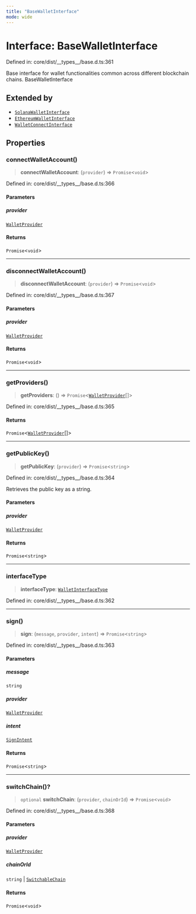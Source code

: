 ```yaml
---
title: "BaseWalletInterface"
mode: wide
---
```

  
# Interface: BaseWalletInterface

Defined in: core/dist/\_\_types\_\_/base.d.ts:361

Base interface for wallet functionalities common across different blockchain chains.
 BaseWalletInterface

## Extended by

- [`SolanaWalletInterface`](../SolanaWalletInterface/readme)
- [`EthereumWalletInterface`](../EthereumWalletInterface/readme)
- [`WalletConnectInterface`](../WalletConnectInterface/readme)

## Properties

### connectWalletAccount()

> **connectWalletAccount**: (`provider`) => `Promise`\<`void`\>

Defined in: core/dist/\_\_types\_\_/base.d.ts:366

#### Parameters

##### provider

[`WalletProvider`](../WalletProvider/readme)

#### Returns

`Promise`\<`void`\>

***

### disconnectWalletAccount()

> **disconnectWalletAccount**: (`provider`) => `Promise`\<`void`\>

Defined in: core/dist/\_\_types\_\_/base.d.ts:367

#### Parameters

##### provider

[`WalletProvider`](../WalletProvider/readme)

#### Returns

`Promise`\<`void`\>

***

### getProviders()

> **getProviders**: () => `Promise`\<[`WalletProvider`](../WalletProvider/readme)[]\>

Defined in: core/dist/\_\_types\_\_/base.d.ts:365

#### Returns

`Promise`\<[`WalletProvider`](../WalletProvider/readme)[]\>

***

### getPublicKey()

> **getPublicKey**: (`provider`) => `Promise`\<`string`\>

Defined in: core/dist/\_\_types\_\_/base.d.ts:364

Retrieves the public key as a string.

#### Parameters

##### provider

[`WalletProvider`](../WalletProvider/readme)

#### Returns

`Promise`\<`string`\>

***

### interfaceType

> **interfaceType**: [`WalletInterfaceType`](../WalletInterfaceType/readme)

Defined in: core/dist/\_\_types\_\_/base.d.ts:362

***

### sign()

> **sign**: (`message`, `provider`, `intent`) => `Promise`\<`string`\>

Defined in: core/dist/\_\_types\_\_/base.d.ts:363

#### Parameters

##### message

`string`

##### provider

[`WalletProvider`](../WalletProvider/readme)

##### intent

[`SignIntent`](../SignIntent/readme)

#### Returns

`Promise`\<`string`\>

***

### switchChain()?

> `optional` **switchChain**: (`provider`, `chainOrId`) => `Promise`\<`void`\>

Defined in: core/dist/\_\_types\_\_/base.d.ts:368

#### Parameters

##### provider

[`WalletProvider`](../WalletProvider/readme)

##### chainOrId

`string` | [`SwitchableChain`](../SwitchableChain/readme)

#### Returns

`Promise`\<`void`\>
